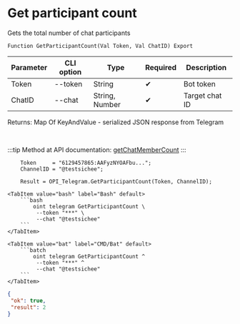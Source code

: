 ﻿---
sidebar_position: 6
description: Get participant count and other functions to work with Telegram in the Open Integration Package, a free open-source integration library for 1C:Enterprise 8, OneScript and CLI
keywords: [1C, 1С, 1С:Enterprise, 1С:Enterprise 8.3, API, Integration, Services, Exchange, OneScript, CLI, Telegram]
---


# Get participant count
 Gets the total number of chat participants



`Function GetParticipantCount(Val Token, Val ChatID) Export`

  | Parameter | CLI option | Type | Required | Description |
  |-|-|-|-|-|
  | Token | --token | String | &#x2714; | Bot token |
  | ChatID | --chat | String, Number | &#x2714; | Target chat ID |

  
  Returns:  Map Of KeyAndValue - serialized JSON response from Telegram

<br/>

:::tip
Method at API documentation: [getChatMemberCount](https://core.telegram.org/bots/api#getchatmembercount)
:::
<br/>


```bsl title="1C:Enterprise/OneScript code example"
    Token     = "6129457865:AAFyzNYOAFbu...";
    ChannelID = "@testsichee";

    Result = OPI_Telegram.GetParticipantCount(Token, ChannelID);
```
 

 <Tabs>
  
    <TabItem value="bash" label="Bash" default>
        ```bash
            oint telegram GetParticipantCount \
             --token "***" \
             --chat "@testsichee"
        ```
    </TabItem>
  
    <TabItem value="bat" label="CMD/Bat" default>
        ```batch
            oint telegram GetParticipantCount ^
             --token "***" ^
             --chat "@testsichee"
        ```
    </TabItem>
</Tabs>


```json title="Result"
{
 "ok": true,
 "result": 2
}
```
